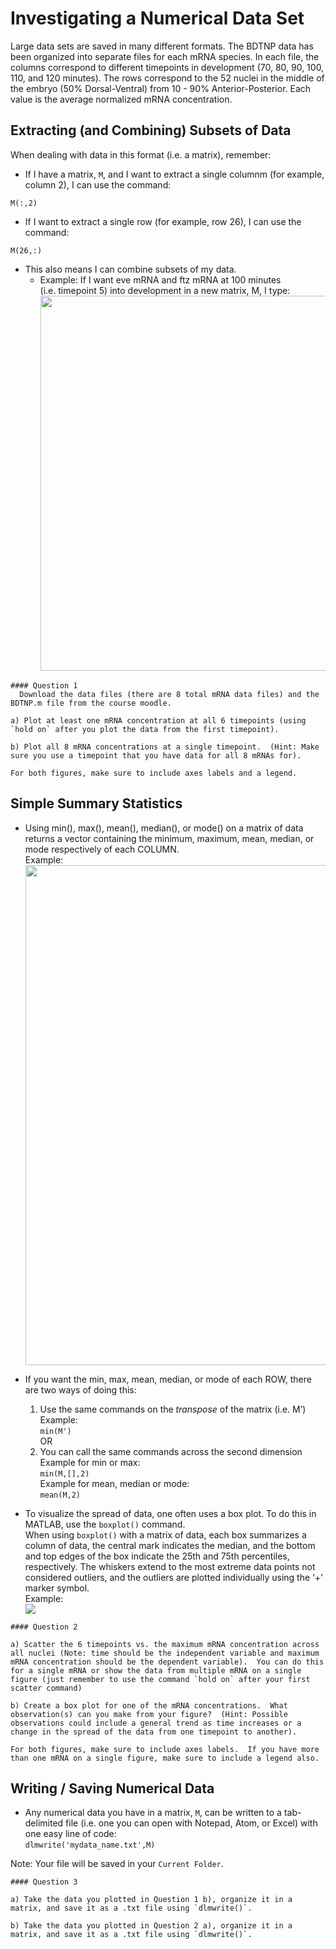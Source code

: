 # Investigating a Numerical Data Set

Large data sets are saved in many different formats.  The BDTNP data has been organized into separate files for each mRNA species.  In each file, the columns correspond to different timepoints in development (70, 80, 90, 100, 110, and 120 minutes).  The rows correspond to the 52 nuclei in the middle of the embryo (50% Dorsal-Ventral) from 10 - 90% Anterior-Posterior.  Each value is the average normalized mRNA concentration.



## Extracting (and Combining) Subsets of Data

When dealing with data in this format (i.e. a matrix), remember:

* If I have a matrix, `M`, and I want to extract a single columnm (for example, column 2), I can use the command:

`M(:,2)`

* If I want to extract a single row (for example, row 26), I can use the command:

`M(26,:)`

* This also means I can combine subsets of my data.
  + Example:
    If I want eve mRNA and ftz mRNA at 100 minutes (i.e. timepoint 5) into development in a new matrix, M, I type:<br />
              ![](subset.png){width=600px}
  
    
  

```block
#### Question 1
  Download the data files (there are 8 total mRNA data files) and the BDTNP.m file from the course moodle.

a) Plot at least one mRNA concentration at all 6 timepoints (using `hold on` after you plot the data from the first timepoint).

b) Plot all 8 mRNA concentrations at a single timepoint.  (Hint: Make sure you use a timepoint that you have data for all 8 mRNAs for).

For both figures, make sure to include axes labels and a legend.
```



## Simple Summary Statistics

* Using min(), max(), mean(), median(), or mode() on a matrix of data returns a vector containing the minimum, maximum, mean, median, or mode respectively of each COLUMN. <br />
  Example: <br />
![](simplestats.png){width=800px}

* If you want the min, max, mean, median, or mode of each ROW, there are two ways of doing this:<br />
    1) Use the same commands on the *transpose* of the matrix (i.e. M')<br />
        Example:<br />
          `min(M')`<br />
    OR<br />
    2) You can call the same commands across the second dimension <br />
        Example for min or max:<br />
          `min(M,[],2)`<br />
        Example for mean, median or mode: <br />
          `mean(M,2)`
          
* To visualize the spread of data, one often uses a box plot.  To do this in MATLAB, use the `boxplot()` command.  
When using `boxplot()` with a matrix of data, each box summarizes a column of data, the central mark indicates the median, and the bottom and top edges of the box indicate the 25th and 75th percentiles, respectively. The whiskers extend to the most extreme data points not considered outliers, and the outliers are plotted individually using the '+' marker symbol.<br />
  Example: <br />
  ![](boxplot.png)
  

```block
#### Question 2

a) Scatter the 6 timepoints vs. the maximum mRNA concentration across all nuclei (Note: time should be the independent variable and maximum mRNA concentration should be the dependent variable).  You can do this for a single mRNA or show the data from multiple mRNA on a single figure (just remember to use the command `hold on` after your first scatter command)

b) Create a box plot for one of the mRNA concentrations.  What observation(s) can you make from your figure?  (Hint: Possible observations could include a general trend as time increases or a change in the spread of the data from one timepoint to another).

For both figures, make sure to include axes labels.  If you have more than one mRNA on a single figure, make sure to include a legend also.
```

## Writing / Saving Numerical Data
  
* Any numerical data you have in a matrix, `M`, can be written to a tab-delimited file (i.e. one you can open with Notepad, Atom, or Excel) with one easy line of code: <br />
`dlmwrite('mydata_name.txt',M)`

Note: Your file will be saved in your `Current Folder`. 
  
```block
#### Question 3
 
a) Take the data you plotted in Question 1 b), organize it in a matrix, and save it as a .txt file using `dlmwrite()`.

b) Take the data you plotted in Question 2 a), organize it in a matrix, and save it as a .txt file using `dlmwrite()`.

```
  
  